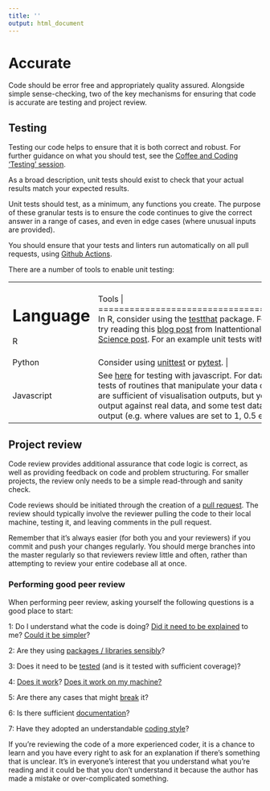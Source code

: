 ```yaml
---
title: ''
output: html_document
---
```


# Accurate {#accurate}

Code should be error free and appropriately quality assured. Alongside simple sense-checking, two of the key mechanisms for ensuring that code is accurate are testing and project review.

## Testing {#unittest}

Testing our code helps to ensure that it is both correct and robust. For further guidance on what you should test, see the [Coffee and Coding 'Testing' session][222].

As a broad description, unit tests should exist to check that your actual results match your expected results.

Unit tests should test, as a minimum, any functions you create. The purpose of these granular tests is to ensure the code continues to give the correct answer in a range of cases, and even in edge cases (where unusual inputs are provided). 

You should ensure that your tests and linters run automatically on all pull requests, using [Github Actions](https://help.github.com/en/actions/automating-your-workflow-with-github-actions).

There are a number of tools to enable unit testing:

+---------------+--------------------------------------------------------+
| Language      | Tools                                  | 
+===============+========================================================+
| R             | In R, consider using the [testthat][221] package. For an introduction to using testthat, try reading this [blog post][9] from Inattentional Coffee or this [Towards Data Science post][10]. For an example unit tests within a project, see [here][11]. |
+---------------+--------------------------------------------------------+
| Python        | Consider using [unittest](https://docs.python.org/3/library/unittest.html) or [pytest](https://docs.pytest.org/en/latest/). |
+---------------+--------------------------------------------------------+
| Javascript    | See [here](http://busypeoples.github.io/post/testing-d3-with-jasmine/) for testing with javascript. For data vis in Javascript, you need unit tests of routines that manipulate your data or data structures.  Visual checks are sufficient of visualisation outputs, but you must make visual checks of the output against real data, and some test datasets that produce predictable output (e.g. where values are set to 1, 0.5 etc.). |
+---------------+--------------------------------------------------------+

[9]:https://katherinemwood.github.io/post/testthat/
[10]:https://towardsdatascience.com/unit-testing-in-r-68ab9cc8d211
[11]:https://github.com/RobinL/costmodelr/tree/master/tests
[221]: https://github.com/r-lib/testthat
[222]: https://github.com/moj-analytical-services/coffee-and-coding-public/tree/master/2019-12-06%20Testing%20as%20part%20of%20an%20Analytical%20Project


## Project review {#review}

Code review provides additional assurance that code logic is correct, as well as providing feedback on code and problem structuring. For smaller projects, the review only needs to be a simple read-through and sanity check.

Code reviews should be initiated through the creation of a [pull request](#flow). The review should typically involve the reviewer pulling the code to their local machine, testing it, and leaving comments in the pull request. 

Remember that it’s always easier (for both you and your reviewers) if you commit and push your changes regularly. You should merge branches into the master regularly so that reviewers review little and often, rather than attempting to review your entire codebase all at once. 

### Performing good peer review {-}

When performing peer review, asking yourself the following questions is a good place to start:

1: Do I understand what the code is doing? [Did it need to be explained](#ccc) to me? [Could it be simpler](#ccc)?

2: Are they using [packages / libraries sensibly](#defaults)?

3: Does it need to be [tested](#unittest) (and is it tested with sufficient coverage)?

4: [Does it work](#ccc)? [Does it work on my machine?](#projdep)

5: Are there any cases that might [break](#unittest) it?

6: Is there sufficient [documentation](#readme)?

7: Have they adopted an understandable [coding style](#style)?

If you're reviewing the code of a more experienced coder, it is a chance to learn and you have every right to ask for an explanation if there's something that is unclear.  It's in everyone's interest that you understand what you're reading and it could be that you don't understand it because the author has made a mistake or over-complicated something.


